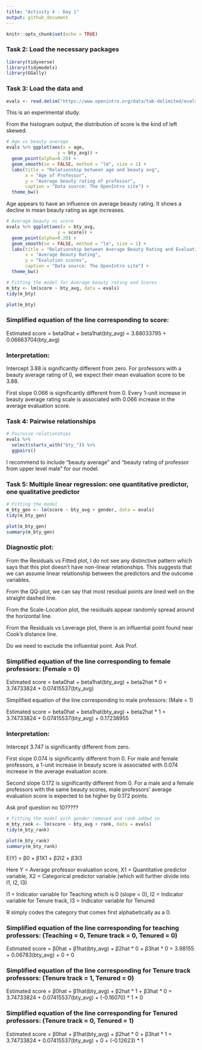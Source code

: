 ```yaml
---
title: "Activity 4 - Day 1"
output: github_document
---
```


```r
knitr::opts_chunk$set(echo = TRUE)
```

### Task 2: Load the necessary packages

```r
library(tidyverse)
library(tidymodels)
library(GGally)
```

### Task 3: Load the data and

```r
evals <- read.delim("https://www.openintro.org/data/tab-delimited/evals.txt")
```

This is an experimental study.

From the histogram output, the distribution of score is the kind of left skewed.

```r
# Age vs beauty average
evals %>% ggplot(aes(x = age,
                   y = bty_avg)) + 
  geom_point(alpha=0.20) +
  geom_smooth(se = FALSE, method = "lm", size = 1) +
  labs(title = "Relationship between age and beauty avg",
       x = "Age of Professor",
       y = "Average beauty rating of professor",
       caption = "Data source: The OpenIntro site") + 
  theme_bw()
```

Age appears to have an influence on average beauty rating. It shows a decline in mean beauty rating as age increases. 

```r
# Average beauty vs score
evals %>% ggplot(aes(x = bty_avg,
                   y = score)) + 
  geom_point(alpha=0.20) +
  geom_smooth(se = FALSE, method = "lm", size = 1) +
  labs(title = "Relationship between Average Beauty Rating and Evaluation Scores",
       x = "Average Beauty Rating",
       y = "Evalution scores",
       caption = "Data source: The OpenIntro site") + 
  theme_bw()
```

```r
# Fitting the model for Average beauty rating and Scores
m_bty <- lm(score ~ bty_avg, data = evals)
tidy(m_bty)

plot(m_bty)
```

### Simplified equation of the line corresponding to score:

Estimated score = beta0hat + beta1hat(bty_avg)
                = 3.88033795 + 0.06663704(bty_avg)

### Interpretation:

Intercept 3.88 is significantly different from zero.
For professors with a beauty average rating of 0, we expect their mean evaluation score to be 3.88.

First slope 0.066 is significantly different from 0. Every 1-unit increase in beauty average rating scale is associated with 0.066 increase in the average evaluation score.

### Task 4: Pairwise relationships

```r
# Pairwise relationships
evals %>% 
  select(starts_with("bty_")) %>% 
  ggpairs()
```


I recommend to include "beauty average" and "beauty rating of professor from upper level male" for our model.

### Task 5: Multiple linear regression: one quantitative predictor, one qualitative predictor

```r
# Fitting the model
m_bty_gen <- lm(score ~ bty_avg + gender, data = evals)
tidy(m_bty_gen)

plot(m_bty_gen)
summary(m_bty_gen)
```

### Diagnostic plot:

From the Residuals vs Fitted plot, I do not see any distinctive pattern which says that this plot doesn’t have non-linear relationships. This suggests that we can assume linear relationship between the predictors and the outcome variables.

From the QQ-plot, we can say that most residual points are lined well on the straight dashed line.

From the Scale-Location plot, the residuals appear randomly spread around the horizontal line.

From the Residuals vs Leverage plot, there is an influential point found near Cook's distance line.

Do we need to exclude the influential point. Ask Prof.

### Simplified equation of the line corresponding to female professors: (Female = 0)

Estimated score = beta0hat + beta1hat(bty_avg) + beta2hat * 0
                = 3.74733824 + 0.07415537(bty_avg)
 
Simplified equation of the line corresponding to male professors: (Male = 1)

Estimated score = beta0hat + beta1hat(bty_avg) + beta2hat * 1
                = 3.74733824 + 0.07415537(bty_avg) + 0.17238955

### Interpretation:

Intercept 3.747 is significantly different from zero.

First slope 0.074 is significantly different from 0. For male and female professors, a 1-unit increase in beauty score is associated with 0.074 increase in the average evaluation score.

Second slope 0.172 is significantly different from 0. For a male and a female professors with the same beauty scores, male professors’ average evaluation score is expected to be higher by 0.172 points.

Ask prof question no 10?????

```r
# Fitting the model with gender removed and rank added in
m_bty_rank <- lm(score ~ bty_avg + rank, data = evals)
tidy(m_bty_rank)

plot(m_bty_rank)
summary(m_bty_rank)
```

E(Y) = β0 + β1X1 + β2I2 + β3I3

Here Y = Average professor evaluation score,
X1 = Quantitative predictor variable,
X2 = Categorical predictor variable (which will further divide into I1, I2, I3)

I1 = Indicator variable for Teaching which is 0 (slope = 0),
I2 = Indicator variable for Tenure track, 
I3 = Indicator variable for Tenured

R simply codes the category that comes first alphabetically as a 0.

### Simplified equation of the line corresponding for teaching professors: (Teaching = 0, Tenure track = 0, Tenured = 0)

Estimated score = β0hat + β1hat(bty_avg) + β2hat * 0 +  β3hat * 0
                = 3.98155 + 0.06783(bty_avg) + 0 + 0

### Simplified equation of the line corresponding for Tenure track professors: (Tenure track = 1, Tenured = 0)

Estimated score = β0hat + β1hat(bty_avg) + β2hat * 1 +  β3hat * 0
                = 3.74733824 + 0.07415537(bty_avg) + (-0.16070) * 1 + 0
 
### Simplified equation of the line corresponding for Tenured professors: (Tenure track = 0, Tenured = 1)

Estimated score = β0hat + β1hat(bty_avg) + β2hat * 0 +  β3hat * 1
                = 3.74733824 + 0.07415537(bty_avg) + 0 + (-0.12623) * 1